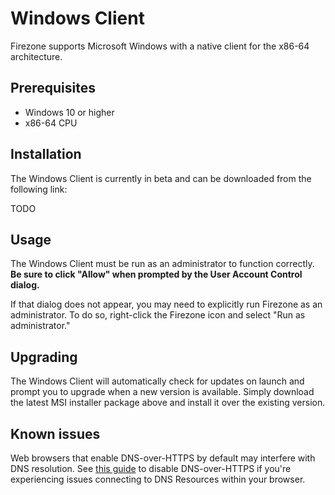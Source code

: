 # Windows Client

Firezone supports Microsoft Windows with a native client for the x86-64
architecture.

## Prerequisites

- Windows 10 or higher
- x86-64 CPU

## Installation

The Windows Client is currently in beta and can be downloaded from the following
link:

TODO

## Usage

The Windows Client must be run as an administrator to function correctly. **Be
sure to click "Allow" when prompted by the User Account Control dialog.**

If that dialog does not appear, you may need to explicitly run Firezone as an
administrator. To do so, right-click the Firezone icon and select "Run as
administrator."

## Upgrading

The Windows Client will automatically check for updates on launch and prompt you
to upgrade when a new version is available. Simply download the latest MSI
installer package above and install it over the existing version.

## Known issues

Web browsers that enable DNS-over-HTTPS by default may interfere with DNS
resolution. See
[this guide](/kb/administer/troubleshooting#some-browsers-break-dns-routing) to
disable DNS-over-HTTPS if you're experiencing issues connecting to DNS Resources
within your browser.
